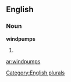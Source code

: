 
==English==

===Noun===
'''windpumps'''

# {{plural of|[[windpump]]}}

[[Category:English plurals]]

[[ar:windpumps]]
